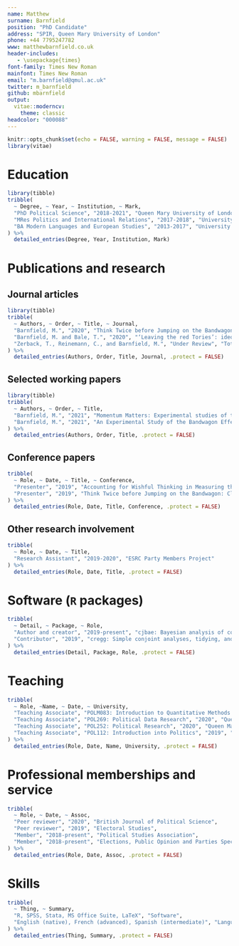 ```yaml
---
name: Matthew
surname: Barnfield
position: "PhD Candidate"
address: "SPIR, Queen Mary University of London"
phone: +44 7795247782
www: matthewbarnfield.co.uk
header-includes: 
   - \usepackage{times}
font-family: Times New Roman
mainfont: Times New Roman
email: "m.barnfield@qmul.ac.uk"
twitter: m_barnfield
github: mbarnfield
output: 
  vitae::moderncv:
    theme: classic
headcolor: "000088"
---
```


```r
knitr::opts_chunk$set(echo = FALSE, warning = FALSE, message = FALSE)
library(vitae)
```

# Education

```r
library(tibble)
tribble(
  ~ Degree, ~ Year, ~ Institution, ~ Mark,
  "PhD Political Science", "2018-2021", "Queen Mary University of London", "supervised by Philip Cowley and Javier Sajuria. Funded by a +3 ESRC studentship",
  "MRes Politics and International Relations", "2017-2018", "University of Bath", "supervised by Peter Allen and Aurelien Mondon. Awarded with Distinction",
  "BA Modern Languages and European Studies", "2013-2017", "University of Bath", "First-class Hons. Awarded Gordon Horner Prize for highest overall performance"
) %>% 
  detailed_entries(Degree, Year, Institution, Mark)
```

# Publications and research

## Journal articles

```r
library(tibble)
tribble(
  ~ Authors, ~ Order, ~ Title, ~ Journal,
  "Barnfield, M.", "2020", "Think Twice before Jumping on the Bandwagon: Clarifying Concepts in Research on the Bandwagon Effect", "\\href{https://journals.sagepub.com/doi/full/10.1177/1478929919870691}{Political Studies Review}",
  "Barnfield, M. and Bale, T.", "2020", "‘Leaving the red Tories’: ideology, leaders, and why party members quit", "\\href{https://journals.sagepub.com/doi/full/10.1177/1354068820962035}{Party Politics}",
  "Zerback, T., Reinemann, C., and Barnfield, M.", "Under Review", "Total Recall? Examining the accuracy of poll recall during an election campaign", "Mass Communication and Society"
) %>% 
  detailed_entries(Authors, Order, Title, Journal, .protect = FALSE)


```

## Selected working papers

```r
library(tibble)
tribble(
  ~ Authors, ~ Order, ~ Title,
  "Barnfield, M.", "2021", "Momentum Matters: Experimental studies of the effect of dynamic popularity on electoral expectations",
  "Barnfield, M.", "2021", "An Experimental Study of the Bandwagon Effect in the 2020 U.S. Presidential Election"
) %>% 
  detailed_entries(Authors, Order, Title, .protect = FALSE)


```


## Conference papers


```r
tribble(
  ~ Role, ~ Date, ~ Title, ~ Conference,
  "Presenter", "2019", "Accounting for Wishful Thinking in Measuring the Effect of Expectations on Vote Choice", "Annual conference of Elections, Public Opinion and Parties group",
  "Presenter", "2019", "Think Twice before Jumping on the Bandwagon: Clarifying Concepts in Research on the Bandwagon Effect.", "Montréal-Leuven Winter School"
) %>% 
  detailed_entries(Role, Date, Title, Conference, .protect = FALSE)


```


   
## Other research involvement

```r
tribble(
  ~ Role, ~ Date, ~ Title,
  "Research Assistant", "2019-2020", "ESRC Party Members Project"
) %>% 
  detailed_entries(Role, Date, Title, .protect = FALSE)


```

# Software (`R` packages)

```r
tribble(
  ~ Detail, ~ Package, ~ Role,
  "Author and creator", "2019-present", "cjbae: Bayesian analysis of conjoint experiments",
  "Contributor", "2019", "cregg: Simple conjoint analyses, tidying, and visualisation"
) %>% 
  detailed_entries(Detail, Package, Role, .protect = FALSE)


```   

# Teaching

```r
tribble(
  ~ Role, ~Name, ~ Date, ~ University,
  "Teaching Associate", "POLM083: Introduction to Quantitative Methods (Postgraduate)", "2020-2021", "Queen Mary University of London",
  "Teaching Associate", "POL269: Political Data Research", "2020", "Queen Mary University of London",
  "Teaching Associate", "POL252: Political Research", "2020", "Queen Mary University of London",
  "Teaching Associate", "POL112: Introduction into Politics", "2019", "Queen Mary University of London"
) %>% 
  detailed_entries(Role, Date, Name, University, .protect = FALSE)


```   


# Professional memberships and service

```r
tribble(
  ~ Role, ~ Date, ~ Assoc,
  "Peer reviewer", "2020", "British Journal of Political Science",
  "Peer reviewer", "2019", "Electoral Studies",
  "Member", "2018-present", "Political Studies Association",
  "Member", "2018-present", "Elections, Public Opinion and Parties Specialist Group"
) %>% 
  detailed_entries(Role, Date, Assoc, .protect = FALSE)


``` 


# Skills

```r
tribble(
  ~ Thing, ~ Summary,
  "R, SPSS, Stata, MS Office Suite, LaTeX", "Software", 
  "English (native), French (advanced), Spanish (intermediate)", "Languages"
) %>% 
  detailed_entries(Thing, Summary, .protect = FALSE)


``` 


